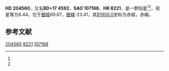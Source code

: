 {{Starbox begin
| name = HD 204560
}}
{{Starbox observe
| epoch = [[J2000.0|J2000.0]]
| constell = {{星座名待查}}<ref name=SIMBAD>{{cite web
 | url=http://simbad.u-strasbg.fr/simbad/sim-id?Ident=HR+8221
 | title =Pulsating variable Star
 | publisher=Centre de Données astronomiques de Strasbourg
 | work=SIMBAD
 | accessdate=2012-07-13}}</ref><ref name=DATA>{{cite web
 | url=http://vizier.u-strasbg.fr/viz-bin/VizieR-5?-out.add=.&-source=5050&-corr=PK=HR&-out.max=9999&HR=8221
 | title=VizieR Detailed Page
 | accessdate=2012-07-13
 | archive-date=2019-02-16
 | archive-url=https://web.archive.org/web/20190216100724/http://vizier.u-strasbg.fr/viz-bin/VizieR-5?-out.add=.&-source=5050&-corr=PK=HR&-out.max=9999&HR=8221
 | dead-url=no
 }}</ref>
| 星官 = 
| ra = {{RA|21|28|59.9}}<ref name=SIMBAD /><ref name=DATA />
| dec = {{DEC|+17|54|21}}<ref name=SIMBAD /><ref name=DATA />
| appmag_v = 6.44<ref name=SIMBAD /><ref name=DATA />
}}
{{Starbox character
| class = K5<ref name=SIMBAD /><ref name=DATA />
| b-v = 1.39<ref name=SIMBAD /><ref name=DATA />
| u-b = 1.64<ref name=SIMBAD /><ref name=DATA />
| r-i = <ref name=SIMBAD /><ref name=DATA />
| variable = 
}}
{{Starbox astrometry
| radial_v = 1.64
| prop_mo_ra = -12
| parallax = 
| p_error = 
}}
{{Starbox catalog
| names =BD+17 4592，[[SAO星表|SAO]] 107168，[[HD星表|HD]] 204560，[[HR星表|HR]] 8221}}
{{Starbox reference |Simbad=HR+8221}}
{{Starbox end}}

'''HD 204560'''，又名'''BD+17 4592'''，'''SAO 107168'''、'''HR 8221'''，是一颗恒星<ref name=SIMBAD /><ref name=DATA />，视星等为6.44，位于[[銀道座標系|銀經]]69.67，[[銀道座標系|銀緯]]-23.41，其[[B1900.0|B1900.0]]坐标为赤經{{RA|21|24|19}}，赤緯{{DEC|+17|-23.41|9}}。

== 参考文献 ==
{{reflist}}

{{star-stub}}

[[Category:HD和HDE天體|204560]]
[[Category:HR天體|8221]]
[[Category:SAO天體|107168]]